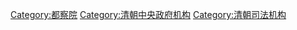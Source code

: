 [[Category:都察院|Category:都察院]]
[[Category:清朝中央政府机构|Category:清朝中央政府机构]]
[[Category:清朝司法机构|Category:清朝司法机构]]